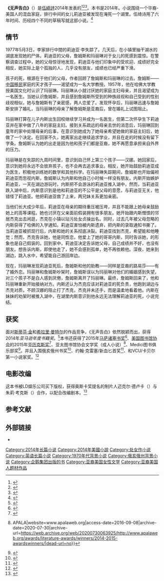 {{Infobox book
|title_orig    = Everything I Never Told You
|release_date=2014
|image=Celeste Ng - Everything I Never Told You.jpg
|author=[[伍綺詩|伍綺詩]]
|genre=小说
|country=美国
|language=英语
|publisher=[[企鹅出版集团|企鹅集团]]<ref name=LAT/>
|pages=298 页<ref name=LAT/>
|isbn=159420571X}}

'''《无声告白》'''（{{lang-en|''Everything I Never Told You''}}）是[[伍綺詩|伍綺詩]]2014年发表的{{link-en|处女作长篇小说|debut novel}}<ref name=LAT>{{cite news | title = Review 'Everything I Never Told You' a moving tale of a dysfunctional family | first = Hector | last = Tobar | url = http://www.latimes.com/books/jacketcopy/la-ca-jc-celeste-ng-20140706-story.html | newspaper = [[洛杉矶时报|洛杉矶时报]] | date = 2014-07-04 | accessdate = 2016-06-21 | archive-date = 2021-03-14 | archive-url = https://web.archive.org/web/20210314193648/https://www.latimes.com/books/jacketcopy/la-ca-jc-celeste-ng-20140706-story.html | dead-url = no }}</ref><ref>{{cite web|title=Sunday Book Review, The Leftovers ‘Everything I Never Told You,’ by Celeste Ng|first=Alexander|last=Chee|date=2014年8月15日|url=http://www.nytimes.com/2014/08/17/books/review/everything-i-never-told-you-by-celeste-ng.html|work=[[纽约时报|纽约时报]]|access-date=2016年6月21日|archive-date=2020年12月13日|archive-url=https://web.archive.org/web/20201213081254/https://www.nytimes.com/2014/08/17/books/review/everything-i-never-told-you-by-celeste-ng.html|dead-url=no}}</ref><ref>{{cite web|title=Book Review ‘Everything I Never Told You’ by Celeste Ng|first=Clea|last=Simon|date=2014年7月1日|url=http://www.bostonglobe.com/arts/books/2014/07/01/book-review-everything-never-told-you-celeste/NegiY6oApUZG71YIRq6olM/story.html|work=[[波士顿环球报|波士顿环球报]]|access-date=2016年6月21日|archive-date=2020年9月24日|archive-url=https://web.archive.org/web/20200924222928/https://www.bostonglobe.com/arts/books/2014/07/01/book-review-everything-never-told-you-celeste/NegiY6oApUZG71YIRq6olM/story.html|dead-url=no}}</ref>。本书是2014年{{Link-en|亚马逊年度最佳书籍|Amazon's Best Books of the Year}}。小说围绕一个华裔-美国人的混血家庭，排行中间的女儿莉迪亚被发现在淹死一个湖里。伍绮诗用了六年时间、历经四个不同的草稿写就这部小说。<ref>{{cite web|last1=Gross|first1=Jessica|title=Celeste Ng|url=https://www.kirkusreviews.com/features/celeste-ng/|accessdate=2015年7月7日|archive-date=2017年11月7日|archive-url=https://web.archive.org/web/20171107040314/https://www.kirkusreviews.com/features/celeste-ng/|dead-url=no}}</ref>

== 情节 ==
1977年5月3日，李家排行中間的莉迪亚·李失踪了。几天后，在小镇里抽干湖水的湖底发现她的尸体。莉迪亚的父母，詹姆斯和玛丽琳对于女儿的死感到震惊。在警察调查过程中，她的父母惊讶地发现，莉迪亚与他们印象中的受欢迎、成绩好完全相反，她实际上是个孤独的人，几乎没有朋友，成绩也已经严重下滑。

孩子的死，根源在于他们的父母，作者回顾了詹姆斯和玛丽琳的过去。詹姆斯——[[海外華人|中国移民]]家庭的天才孩子——渴望成为一名大学教授。1957年，他在哈佛大学教授美国文化时认识了玛丽琳。玛丽琳从小就讨厌她的家庭主妇母亲，并且渴望成为一名医生。当她认识詹姆斯，并且感到詹姆斯所受到的种族歧视和自己受到的性别歧视相似，她与詹姆斯有了亲密感，两人恋爱了。发现怀孕后，玛丽琳迅速与詹姆斯安排了婚礼，当玛丽琳的母亲了解詹姆斯是亚裔后，曾在婚礼上试图阻止。

玛丽琳打算在儿子内斯出生回校继续学习并成为一名医生，但第二次怀孕生下莉迪亚并在家中做了八年的家庭主妇。接到关系疏远的母亲去世的消息后，玛丽琳回到童年的家中处理母亲的后事，在意识到她成为了她母亲希望她做的家庭主妇后，她做了一个决定。在回家不久，她离家出走继续追求学业，并且在走的时候没有留下字条。詹姆斯认为她的出走是因为他和孩子们都是亚裔，她不再愿意承担来自外界的压力。

玛丽琳是在失踪的九周时间里，意识到自己怀上第三个孩子——汉娜。她回家后，意识到她将永远不会放弃孩子，也不会再去追求事业。相反，她开始鼓励莉迪亚成为医生，积极地训练她的数学和其他科学。在玛丽琳失踪期间，詹姆斯也开始偏袒莉迪亚而忽视内斯，詹姆斯认为内斯和他自己小时候一样没有朋友。内斯开始嫉妒莉迪亚，一天在湖边游玩时，内斯把不会游泳的莉迪亚推入湖中，然而，当莉迪亚跌入湖中后，内斯意识到是他和莉迪亚的不公平是父母的意愿，与莉迪亚无关，他错怪了莉迪亚。他把莉迪亚救了上来，两兄妹关系更加亲密。

当他们长大成少年后，莉迪亚在母亲的期待重压被压垮，并且不能跟上她母亲鼓励她上的高等课程。她也讨厌在父亲面前假装拥有很多朋友。她开始跟内斯憎恨的邻居杰克出去闲逛，杰克在小镇以玷污处女贞操出名。同时，过去几年被父母忽略的内斯获得了哈佛的入学通知。莉迪亚害怕被内斯遗弃，把内斯的录取通知书撕了。当莉迪亚被抓现行后，内斯和她的关系彻底决裂。莉迪亚找到杰克，希望能和他睡觉；然而，杰克告诉她，他是同性恋，他爱上了她的哥哥内斯，同时告诉她，{{link-en|浪荡子|Lothario}}的形象也是自己假装的。回到家中，莉迪亚决定告诉她父母，自己成绩并不好，也没有朋友。想告诉内斯，即使他走了，她不会感到孤单，她不再依赖他。深夜，她来到湖边，跳入水中，希望能自己游回岸边。

现在，玛丽琳发现莉迪亚死后，詹姆斯和他的助教——同样是亚裔的路易莎——有了婚外恋。玛丽琳和詹姆斯吵架时，詹姆斯误以为玛丽琳对他们的婚姻感到失望，对三个孩子不是白人感到厌倦，詹姆斯离开了玛丽琳。最终，詹姆斯回来了，他和玛丽琳重新开始接纳对方。内斯还认为杰克应该对莉迪亚的死负责，他跑到湖边与杰克对质，不顾汉娜的阻止打了杰克，杰克并未还手，而是温柔地看着他。内斯在妹妹的劝架时被推入湖中，在湖里内斯意识到他永远无法理解莉迪亚的死，小说完结。

== 获奖 ==
面对[[斯蒂芬·金|斯蒂芬·金]]和[[希拉里·曼特尔|希拉里·曼特尔]]的作品竞争，《无声告白》依然脱颖而出，获得2014年''亚马逊年度书籍奖''。<ref>{{cite news | last = Hoby | first = Hermione | title = Amazon book of the year winner Celeste Ng: ‘Writing’s like shouting into the world’ | url = https://www.theguardian.com/books/2014/nov/17/amazon-book-of-the-year-winner-celeste-ng-writing-is-like-shouting-into-the-world | accessdate = 2016-06-21 | publisher = 卫报新闻传媒有限公司 | newspaper = [[衛報|衛報]] | archive-date = 2019-10-20 | archive-url = https://web.archive.org/web/20191020195219/https://www.theguardian.com/books/2014/nov/17/amazon-book-of-the-year-winner-celeste-ng-writing-is-like-shouting-into-the-world | dead-url = no }}</ref>本书还获得了2015年[[马萨诸塞书奖|马萨诸塞书奖]]<ref>{{Cite web|url=http://massbook.org/programs/mass-book-awards/|title=Mass Center for the Book  Mass Book Awards|website=massbook.org|access-date=2016-09-08|archive-url=https://web.archive.org/web/20160922201000/http://massbook.org/programs/mass-book-awards/|archive-date=2016-09-22|dead-url=yes}}</ref>、[[美国图书馆协会|美国图书馆协会]]的2015年[[亚历克斯奖|亚历克斯奖]]<ref>{{Cite web|url=http://www.ala.org/yalsa/2015-alex-awards-winner |title=2015 Alex Awards Winner |last=ALAM |date=2016-01-11 |access-date=2016-09-08 |deadurl=yes |archiveurl=https://web.archive.org/web/20161027095944/http://www.ala.org/yalsa/2015-alex-awards-winner |archivedate=2016-10-27 }}</ref>、亚太图书馆协会文学奖（成人小说）<ref>{{Cite web|url=http://www.apalaweb.org/awards/literature-awards/winners/2014-2015-awardswinners/|title=2014-2015 Awards Winners {{!}} APALA|website=www.apalaweb.org|access-date=2016-09-08|archive-date=2020-07-30|archive-url=https://web.archive.org/web/20200730063925/http://www.apalaweb.org/awards/literature-awards/winners/2014-2015-awardswinners/|dead-url=no}}</ref>、Medici图书俱乐部奖<ref>{{Cite web|url=http://www.literaryaffairs.net/medici-prize/|title=The Medici Book Club Prize – Literary Affairs|website=www.literaryaffairs.net|access-date=2016-09-08|archive-url=https://web.archive.org/web/20160918194951/http://www.literaryaffairs.net/medici-prize/|archive-date=2016-09-18|dead-url=yes}}</ref>。并且入围俄亥俄州书奖<ref>{{cite news|url=http://www.ohioana.org/wp-content/uploads/2014/05/May-June-2015-Ohioana-Newsletter.pdf|title=Ohioana Announces 2015 Book Award Finalists|last=Weaver|first=David|date=2015年-5月-6月|work=May–June Ohioana Newsletter|access-date=2016-09-08|via=http://www.ohioana.org/wp-content/uploads/2014/05/May-June-2015-Ohioana-Newsletter.pdf|archive-date=2017-01-13|archive-url=https://web.archive.org/web/20170113075457/http://www.ohioana.org/wp-content/uploads/2014/05/May-June-2015-Ohioana-Newsletter.pdf|dead-url=no}}</ref>、约翰·克雷塞/新血匕首奖<ref>{{cite web|url=http://thecwa.co.uk/the-daggers/winners-archive/?dagger=john-creasey|title=Winners archive — The Crime Writers' Association|website=thecwa.co.uk|access-date=2016-09-08|archive-date=2021-01-02|archive-url=https://web.archive.org/web/20210102102512/https://thecwa.co.uk/the-daggers/winners-archive?dagger=john-creasey|dead-url=no}}</ref>、和VCU/卡贝尔第一小说家奖。<ref>{{Cite web|url=http://wp.vcu.edu/firstnovelist/2015/07/17/the-2015-cabell-first-novelist-award-winner/|title=The 2015 Cabell First Novelist Award Winner!|date=2015-07-17|language=en-US|access-date=2016-09-08|archive-url=https://web.archive.org/web/20160512162419/http://wp.vcu.edu/firstnovelist/2015/07/17/the-2015-cabell-first-novelist-award-winner/|archive-date=2016-05-12|dead-url=yes}}</ref>

== 电影改编 ==
这本书被LD娱乐公司买下版权，获得奥斯卡奖提名的制片人迈克尔·德卢卡（{{lang|en|Michael DeLuca}}）与朱莉·考克斯（{{lang|en|Julie Cox}}）合作，以配合改编剧本。<ref>{{Cite news|url=http://deadline.com/2018/01/ld-entertainment-michael-de-luca-celeste-ng-everything-i-never-told-you-movie-1202242082/|title=LD Entertainment & Michael De Luca To Adapt Celeste Ng’s Novel ‘Everything I Never Told You’|last=N'Duka|first=Amanda|date=2018-01-12|work=Deadline.com|access-date=2018-01-18|language=en-US|archive-date=2020-12-02|archive-url=https://web.archive.org/web/20201202193408/https://deadline.com/2018/01/ld-entertainment-michael-de-luca-celeste-ng-everything-i-never-told-you-movie-1202242082/|dead-url=no}}</ref>

==参考文献==
{{reflist|2}}

==外部链接==
*{{official website|http://www.celesteng.com/everything-i-never-told-you/}}

[[Category:2014年长篇小说|Category:2014年长篇小说]]
[[Category:2014年美國小說|Category:2014年美國小說]]
[[Category:处女作小说|Category:处女作小说]]
[[Category:英语长篇小说|Category:英语长篇小说]]
[[Category:1970年代背景小说|Category:1970年代背景小说]]
[[Category:俄亥俄州背景小说|Category:俄亥俄州背景小说]]
[[Category:企鹅集团出版的书|Category:企鹅集团出版的书]]
[[Category:亚裔美国女性文学|Category:亚裔美国女性文学]]
[[Category:亚裔美国人题材作品|Category:亚裔美国人题材作品]]